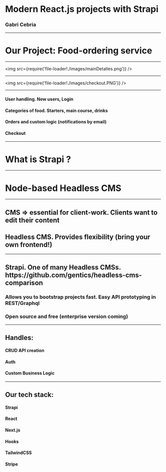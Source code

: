 
# Modern React.js projects with Strapi

### Gabri Cebria

---

# Our Project: Food-ordering service

---

<img src={require('file-loader!./images/mainDetalles.png')} />

---

<img src={require('file-loader!./images/checkout.PNG')} />

---

<Appear>
<h4> User handling. New users, Login </h4>
<h4> Categories of food. Starters, main course, drinks </h4>
<h4> Orders and custom logic (notifications by email) </h4>
<h4> Checkout  </h4>
</Appear>

---

<h1> What is Strapi ? </h1>

---

<h1> Node-based Headless CMS </h1>

---

<Invert>
<h2> CMS => essential for client-work. Clients want to edit their content </h2>
<h2> Headless CMS. Provides flexibility (bring your own frontend!) </h2>
</Invert>

---
<Appear>
<h2> Strapi. One of many Headless CMSs.  https://github.com/gentics/headless-cms-comparison </h2>
<h3> Allows you to bootstrap projects fast. Easy API prototyping in REST/Graphql </h3>
<h3> Open source and free (enterprise version coming)</h3>
</Appear>

---

<Appear>
<h2> Handles: </h2>
<h4> CRUD API creation </h4>
<h4> Auth </h4>
<h4> Custom Business Logic </h4>
</Appear>

---

<Appear>
<h2> Our tech stack: </h2>
<h4> Strapi </h4>
<h4> React </h4>
<h4> Next.js </h4>
<h4> Hooks </h4>
<h4> TailwindCSS </h4>
<h4> Stripe </h4>

</Appear>
